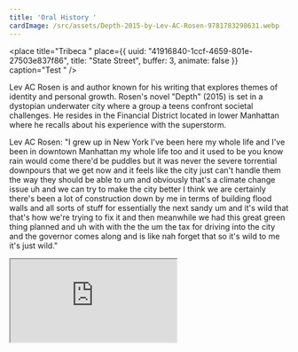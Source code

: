 ```yaml
---
title: 'Oral History '
cardImage: /src/assets/Depth-2015-by-Lev-AC-Rosen-9781783298631.webp
---
```


<place
  title="Tribeca "
  place={{
    uuid: "41916840-1ccf-4659-801e-27503e837f86",
    title: "State Street",
    buffer: 3,
    animate: false
  }}
  caption="Test "
/>

Lev AC Rosen is and author known for his writing that explores themes of identity and personal growth. Rosen's novel "Depth" (2015) is set in a dystopian underwater city where a group a teens confront societal challenges. He resides in the Financial District located in lower Manhattan  where he recalls about his experience with the superstorm.

Lev AC Rosen: "I grew up in New York I've been here my whole life and I've been in downtown Manhattan my whole life too and it used to be you know rain would come there'd be puddles but it was never the severe torrential downpours that we get now and it feels like the city just can't handle them the way they should be able to um and obviously that's a climate change issue uh and we can try to make the city better I think we are certainly there's been a lot of construction down by me in terms of building flood walls and all sorts of stuff for essentially the next sandy um and it's wild that that's how we're trying to fix it and then meanwhile we had this great green thing planned and uh with with the the um the tax for driving into the city and the governor comes along and is like nah forget that so it's wild to me it's just wild."

<iframe src="https://soundcloud.com/user28454604/8cc2-de6c-4187-83de-18362cb3ea37/s-4uzC3DCuvYj?si=bf727e3207f14a558ce099349619cfc8&utm_source=clipboard&utm_medium=text&utm_campaign=social_sharing" />

